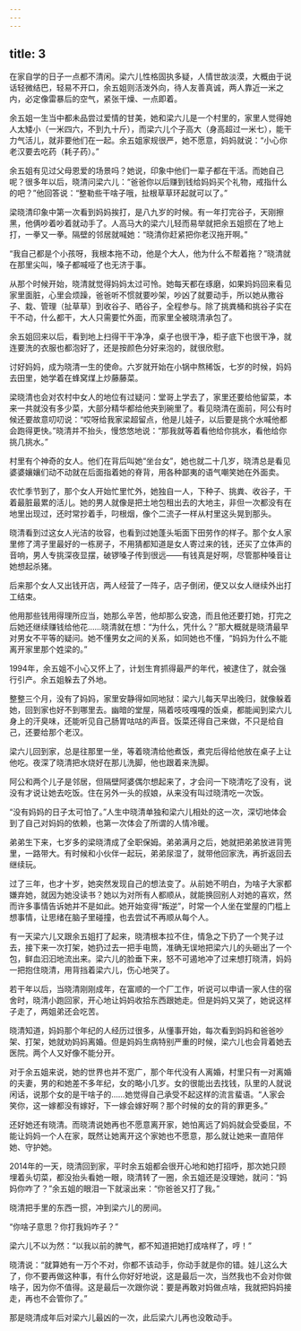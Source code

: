 ```yaml
---
---
---
```

title: 3
---





在家自学的日子一点都不清闲。梁六儿性格固执多疑，人情世故淡漠，大概由于说话轻微结巴，轻易不开口，余五姐则活泼外向，待人友善真诚，两人靠近一米之内，必定像雷暴后的空气，紧张干燥、一点即着。

余五姐一生当中都未品尝过爱情的甘美，她和梁六儿是一个村里的，家里人觉得她人太矮小（一米四六，不到九十斤），而梁六儿个子高大（身高超过一米七），能干力气活儿，就非要他们在一起。余五姐家规很严，她不愿意，妈妈就说：“小心你老汉要去吃药（耗子药）。”

余五姐有见过父母恩爱的场景吗？她说，印象中他们一辈子都在干活。而她自己呢？很多年以后，晓清问梁六儿：“爸爸你以后赚到钱给妈妈买个礼物，戒指什么的吧？”他回答说：“整勒些干啥子哦，扯根草草环起就可以了。”

梁晓清印象中第一次看到妈妈挨打，是八九岁的时候。有一年打完谷子，天刚擦黑，他俩吵着吵着就动手了。人高马大的梁六儿轻而易举就把余五姐掼在了地上打，一拳又一拳。隔壁的邻居就喊她：“晓清你赶紧把你老汉拖开啊。”

“我自己都是个小孩呀，我根本拖不动，他是个大人，他为什么不帮着拖？”晓清就在那里尖叫，嗓子都喊哑了也无济于事。

从那个时候开始，晓清就觉得妈妈太过可怜。她每天都在琢磨，如果妈妈回来看见家里面脏，心里会烦躁，爸爸听不惯就要吵架，吵凶了就要动手，所以她从撒谷子、栽、管理（扯草草）到收谷子、晒谷子，全程参与。除了挑粪桶和挑谷子实在干不动，什么都干，大人只需要忙外面，而家里全被晓清承包了。

余五姐回来以后，看到地上扫得干干净净，桌子也很干净，柜子底下也很干净，就连要洗的衣服也都泡好了，还是按颜色分好来泡的，就很欣慰。

讨好妈妈，成为晓清一生的使命。六岁就开始在小锅中熬稀饭，七岁的时候，妈妈去田里，她学着在蜂窝煤上炒藤藤菜。

梁晓清也会对农村中女人的地位有过疑问：堂哥上学去了，家里还要给他留菜，本来一共就没有多少菜，大部分精华都给他夹到碗里了。看见晓清在面前，阿公有时候还要故意叨叨说：“哎呀给我家梁超留点，他是儿娃子，以后要是挑个水喊他都会跑得更快。”晓清并不抬头，慢悠悠地说：“那我就等着看他给你挑水，看他给你挑几挑水。”

村里有个神奇的女人。他们在背后叫她“坐台女”，她也就二十几岁，晓清总是看见婆婆孃孃们动不动就在后面指着她的脊背，用各种鄙夷的语气嘲笑她在外面卖。

农忙季节到了，那个女人开始忙里忙外，她独自一人，下种子、挑粪、收谷子，干着最脏最累的活儿。她的男人就像是把土地包租出去的大地主，非但一次都没有在地里出现过，还时常抄着手，叼根烟，像个二流子一样从村里这头晃到那头。

晓清看到过这女人光洁的妆容，也看到过她蓬头垢面下田劳作的样子。那个女人家里修了湾子里最好的一栋房子，不用猜都知道是女人寄过来的钱，还买了立体声的音响，男人专挑深夜显摆，破锣嗓子传到很远——有钱真是好啊，尽管那种嗓音让她想起杀猪。

后来那个女人又出钱开店，两人经营了一阵子，店子倒闭，便又以女人继续外出打工结束。

他用那些钱用得理所应当，她那么辛苦，他却那么安逸，而且他还要打她，打完之后她还继续赚钱给他花……晓清就在想：“为什么，凭什么？”那大概就是晓清最早对男女不平等的疑问。她不懂男女之间的关系，如同她也不懂，“妈妈为什么不能离开家里那个姓梁的。”

1994年，余五姐不小心又怀上了，计划生育抓得最严的年代，被逮住了，就会强行引产。余五姐躲去了外地。

整整三个月，没有了妈妈，家里安静得如同地狱：梁六儿每天早出晚归，就像躲着她，回到家也好不到哪里去。幽暗的堂屋，隔着吱吱嘎嘎的饭桌，都能闻到梁六儿身上的汗臭味，还能听见自己肠胃咕咕的声音。饭菜还得自己来做，不只是给自己，还要给那个老汉。

梁六儿回到家，总是往那里一坐，等着晓清给他煮饭，煮完后得给他放在桌子上让他吃。夜深了晓清把水烧好在那儿洗脚，他也跟着来洗脚。

阿公和两个儿子是邻居，但隔壁阿婆偶尔想起来了，才会问一下晓清吃了没有，说没有才说让她去吃饭。住在另外一头的叔娘，从来没有叫过晓清吃一次饭。

“没有妈妈的日子太可怕了。”人生中晓清单独和梁六儿相处的这一次，深切地体会到了自己对妈妈的依赖，也第一次体会了所谓的人情冷暖。

弟弟生下来，七岁多的梁晓清成了全职保姆。弟弟满月之后，她就把弟弟放进背篼里，一路带大。有时候和小伙伴一起玩，弟弟尿湿了，就带他回家洗，再折返回去继续玩。

过了三年，也才十岁，她突然发现自己的想法变了。从前她不明白，为啥子大家都嫌弃她，就因为她没读书？她以为对所有人都顺从，就能换回别人对她的喜欢，然而许多事情告诉她并不是如此。她开始变得“叛逆”，时常一个人坐在堂屋的门槛上想事情，让思绪在脑子里碰撞，也去尝试不再顺从每个人。

有一天梁六儿又跟余五姐打了起来，晓清根本拉不住，情急之下扔了一个凳子过去，接下来一次打架，她扔过去一把手电筒，准确无误地把梁六儿的头砸出了一个包，鲜血汩汩地流出来。梁六儿的脸垂下来，怒不可遏地冲了过来想打晓清，妈妈一把抱住晓清，用背挡着梁六儿，伤心地哭了。

若干年以后，当晓清刚刚成年，在富顺的一个厂工作，听说可以申请一家人住的宿舍时，晓清小跑回家，开心地让妈妈收拾东西跟她走。但是妈妈又哭了，她说这样子走了，两姐弟还会吃苦。

晓清知道，妈妈那个年纪的人经历过很多，从懂事开始，每次看到妈妈和爸爸吵架、打架，她就劝妈妈离婚。但是妈妈生病特别严重的时候，梁六儿也会背着她去医院。两个人又好像不能分开。

对于余五姐来说，她的世界也并不宽广，那个年代没有人离婚，村里只有一对离婚的夫妻，男的和她差不多年纪，女的略小几岁。女的很能出去找钱，队里的人就说闲话，说那个女的是干啥子的……她觉得自己承受不起这样的流言蜚语。“人家会笑你，这一嫁都没有嫁好，下一嫁会嫁好啊？那个时候的女的背的罪更多。”

还好她还有晓清。而晓清说她再也不愿意离开家，她怕离远了妈妈就会受委屈，不能让妈妈一个人在家，既然让她离开这个家她也不愿意，那么就让她来一直陪伴她、守护她。

2014年的一天，晓清回到家，平时余五姐都会很开心地和她打招呼，那次她只顾埋着头切菜，都没抬头看她一眼，晓清转了一圈，余五姐还是没理她，就问：“妈妈你咋了？”余五姐的眼泪一下就滚出来：“你爸爸又打了我。”

晓清把手里的东西一掼，冲到梁六儿的房间。

“你啥子意思？你打我妈咋子？”

梁六儿不以为然：“以我以前的脾气，都不知道把她打成啥样了，哼！”

晓清说：“就算她有一万个不对，你都不该动手，你动手就是你的错。娃儿这么大了，你不要再做这种事，有什么你好好地说，这是最后一次，当然我也不会对你做啥子，因为你不值得。这是最后一次跟你说：要是再敢对妈做点啥，我就把妈妈接走，再也不会管你了。”

那是晓清成年后对梁六儿最凶的一次，此后梁六儿再也没敢动手。